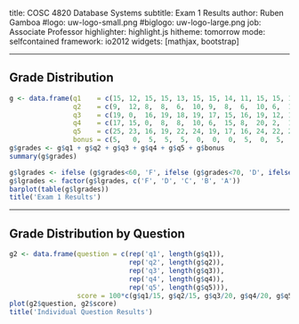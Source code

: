 title:        COSC 4820 Database Systems
subtitle:     Exam 1 Results
author:       Ruben Gamboa
#logo:         uw-logo-small.png
#biglogo:      uw-logo-large.png
job:          Associate Professor
highlighter:  highlight.js
hitheme:      tomorrow
mode:         selfcontained
framework:    io2012
widgets:      [mathjax, bootstrap]

---

<style>
.title-slide {
     background-color: #EDE0CF; /* CBE7A5; #EDE0CF; ; #CA9F9D*/
     background-image: url(assets/img/uw-logo-large.png);
     background-repeat: no-repeat;
     background-position: center top;
   }
</style>


## Grade Distribution

```r
g <- data.frame(q1    = c(15, 12, 15, 15, 13, 15, 15, 14, 11, 15, 15, 15, 15, 15, 13, 15,   15, 11, 15, 15,   15, 15, 15, 15, 15, 15, 15, 15),
                q2    = c(9,  12, 8,  8,  6,  10, 9,  8,  6,  10, 6,  11, 14, 8,  4,  13,   7,  10, 8,  7,    13, 8,  8,  3,  4,  9,  3,  4),
                q3    = c(19, 0,  16, 19, 18, 19, 17, 15, 16, 19, 12, 18, 19, 18, 15, 19.5, 19, 19, 18, 19.5, 18, 20, 15, 16, 16, 17, 15, 15),
                q4    = c(17, 15, 0,  8,  8,  10, 6,  15, 8,  20, 2,  17, 6,  6,  5,  20,   10, 16, 8,  8,    5,  8,  5,  8,  8,  15, 18, 12),
                q5    = c(25, 23, 16, 19, 22, 24, 19, 17, 16, 24, 22, 24, 25, 28, 21, 22,   19, 12, 26, 21,   16, 14, 21, 17, 17, 18, 18, 20),
                bonus = c(5,   0,  5,  5,  5,  0,  0,  0,  5,  0,  5,  0,  0,  0,  0,  0,    0,  0,  0,  0,    0,  0,  0,  0,  0,  0,  5, 0))
g$grades <- g$q1 + g$q2 + g$q3 + g$q4 + g$q5 + g$bonus
summary(g$grades)

g$lgrades <- ifelse (g$grades<60, 'F', ifelse (g$grades<70, 'D', ifelse (g$grades<80, 'C', ifelse (g$grades<90, 'B', 'A'))))
g$lgrades <- factor(g$lgrades, c('F', 'D', 'C', 'B', 'A'))
barplot(table(g$lgrades))
title('Exam 1 Results')
```

---

## Grade Distribution by Question

```r
g2 <- data.frame(question = c(rep('q1', length(g$q1)),
                              rep('q2', length(g$q2)),
                              rep('q3', length(g$q3)),
                              rep('q4', length(g$q4)),
                              rep('q5', length(g$q5))),
                 score = 100*c(g$q1/15, g$q2/15, g$q3/20, g$q4/20, g$q5/30))
plot(g2$question, g2$score)
title('Individual Question Results')
```
